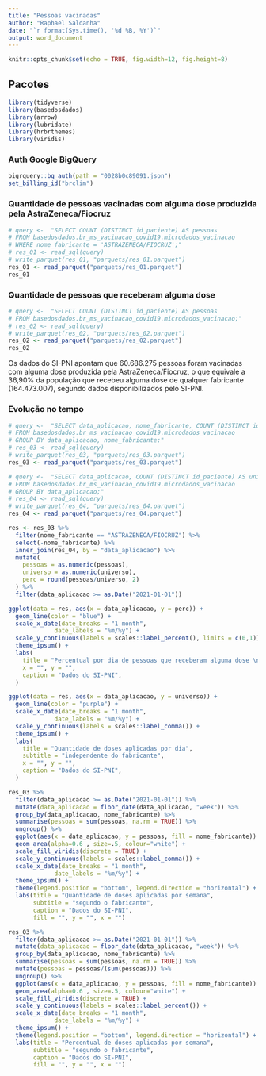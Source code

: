 ```yaml
---
title: "Pessoas vacinadas"
author: "Raphael Saldanha"
date: "`r format(Sys.time(), '%d %B, %Y')`"
output: word_document
---
```


```r
knitr::opts_chunk$set(echo = TRUE, fig.width=12, fig.height=8)
```

## Pacotes

```r
library(tidyverse)
library(basedosdados)
library(arrow)
library(lubridate)
library(hrbrthemes)
library(viridis)
```

### Auth Google BigQuery

```r
bigrquery::bq_auth(path = "0028b0c89091.json")
set_billing_id("brclim")
```

### Quantidade de pessoas vacinadas com alguma dose produzida pela AstraZeneca/Fiocruz


```r
# query <-  "SELECT COUNT (DISTINCT id_paciente) AS pessoas
# FROM basedosdados.br_ms_vacinacao_covid19.microdados_vacinacao 
# WHERE nome_fabricante = 'ASTRAZENECA/FIOCRUZ';"
# res_01 <- read_sql(query)
# write_parquet(res_01, "parquets/res_01.parquet")
res_01 <- read_parquet("parquets/res_01.parquet")
res_01
```


### Quantidade de pessoas que receberam alguma dose


```r
# query <-  "SELECT COUNT (DISTINCT id_paciente) AS pessoas
# FROM basedosdados.br_ms_vacinacao_covid19.microdados_vacinacao;"
# res_02 <- read_sql(query)
# write_parquet(res_02, "parquets/res_02.parquet")
res_02 <- read_parquet("parquets/res_02.parquet")
res_02
```


Os dados do SI-PNI apontam que 60.686.275 pessoas foram vacinadas com alguma dose produzida pela AstraZeneca/Fiocruz, o que equivale a 36,90% da população que recebeu alguma dose de qualquer fabricante (164.473.007), segundo dados disponibilizados pelo SI-PNI.


### Evolução no tempo

```r
# query <-  "SELECT data_aplicacao, nome_fabricante, COUNT (DISTINCT id_paciente) AS pessoas
# FROM basedosdados.br_ms_vacinacao_covid19.microdados_vacinacao 
# GROUP BY data_aplicacao, nome_fabricante;"
# res_03 <- read_sql(query)
# write_parquet(res_03, "parquets/res_03.parquet")
res_03 <- read_parquet("parquets/res_03.parquet")
```

```r
# query <-  "SELECT data_aplicacao, COUNT (DISTINCT id_paciente) AS universo
# FROM basedosdados.br_ms_vacinacao_covid19.microdados_vacinacao 
# GROUP BY data_aplicacao;"
# res_04 <- read_sql(query)
# write_parquet(res_04, "parquets/res_04.parquet")
res_04 <- read_parquet("parquets/res_04.parquet")
```

```r
res <- res_03 %>%
  filter(nome_fabricante == "ASTRAZENECA/FIOCRUZ") %>%
  select(-nome_fabricante) %>%
  inner_join(res_04, by = "data_aplicacao") %>%
  mutate(
    pessoas = as.numeric(pessoas),
    universo = as.numeric(universo),
    perc = round(pessoas/universo, 2)
  ) %>%
  filter(data_aplicacao >= as.Date("2021-01-01"))

ggplot(data = res, aes(x = data_aplicacao, y = perc)) +
  geom_line(color = "blue") +
  scale_x_date(date_breaks = "1 month",
             date_labels = "%m/%y") +
  scale_y_continuous(labels = scales::label_percent(), limits = c(0,1)) +
  theme_ipsum() +
  labs(
    title = "Percentual por dia de pessoas que receberam alguma dose \nfabricada pela AstraZeneca/Fiocruz",
    x = "", y = "",
    caption = "Dados do SI-PNI",
  )
```

```r
ggplot(data = res, aes(x = data_aplicacao, y = universo)) +
  geom_line(color = "purple") +
  scale_x_date(date_breaks = "1 month",
             date_labels = "%m/%y") +
  scale_y_continuous(labels = scales::label_comma()) +
  theme_ipsum() +
  labs(
    title = "Quantidade de doses aplicadas por dia",
    subtitle = "independente do fabricante",
    x = "", y = "",
    caption = "Dados do SI-PNI",
  )
```

```r
res_03 %>%
  filter(data_aplicacao >= as.Date("2021-01-01")) %>%
  mutate(data_aplicacao = floor_date(data_aplicacao, "week")) %>%
  group_by(data_aplicacao, nome_fabricante) %>%
  summarise(pessoas = sum(pessoas, na.rm = TRUE)) %>%
  ungroup() %>%
  ggplot(aes(x = data_aplicacao, y = pessoas, fill = nome_fabricante)) +
  geom_area(alpha=0.6 , size=.5, colour="white") +
  scale_fill_viridis(discrete = TRUE) +
  scale_y_continuous(labels = scales::label_comma()) +
  scale_x_date(date_breaks = "1 month",
             date_labels = "%m/%y") +
  theme_ipsum() +
  theme(legend.position = "bottom", legend.direction = "horizontal") +
  labs(title = "Quantidade de doses aplicadas por semana",
       subtitle = "segundo o fabricante", 
       caption = "Dados do SI-PNI",
       fill = "", y = "", x = "")
```


```r
res_03 %>%
  filter(data_aplicacao >= as.Date("2021-01-01")) %>%
  mutate(data_aplicacao = floor_date(data_aplicacao, "week")) %>%
  group_by(data_aplicacao, nome_fabricante) %>%
  summarise(pessoas = sum(pessoas, na.rm = TRUE)) %>%
  mutate(pessoas = pessoas/(sum(pessoas))) %>%
  ungroup() %>%
  ggplot(aes(x = data_aplicacao, y = pessoas, fill = nome_fabricante)) +
  geom_area(alpha=0.6 , size=.5, colour="white") +
  scale_fill_viridis(discrete = TRUE) +
  scale_y_continuous(labels = scales::label_percent()) +
  scale_x_date(date_breaks = "1 month",
             date_labels = "%m/%y") +
  theme_ipsum() +
  theme(legend.position = "bottom", legend.direction = "horizontal") +
  labs(title = "Percentual de doses aplicadas por semana",
       subtitle = "segundo o fabricante",
       caption = "Dados do SI-PNI",
       fill = "", y = "", x = "")
```

